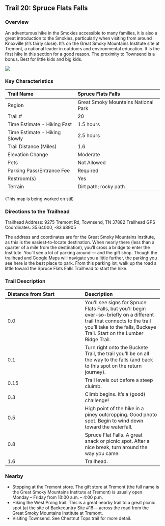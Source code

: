 ## Trail 20: Spruce Flats Falls

### Overview

An adventurous hike in the Smokies accessible to many families, it is also a great introduction to the Smokies, particularly when visiting from around Knoxville (it's fairly close). It's on the Great Smoky Mountains Institute site at Tremont, a national leader in outdoors and environmental education. It is the first hike in this section for a good reason. The proximity to Townsend is a bonus. Best for little kids and big kids.

![](img/trail-20-figure-01.jpg)


### Key Characteristics

| Trail Name                    | Spruce Flats Falls                  |
|:------------------------------|:------------------------------------|
| Region                        | Great Smoky Mountains National Park |
| Trail \#                      | 20                                  |
| Time Estimate - Hiking Fast   | 1.5 hours                           |
| Time Estimate - Hiking Slowly | 2.5 hours                           |
| Trail Distance (Miles)        | 1.6                                 |
| Elevation Change              | Moderate                            |
| Pets                          | Not Allowed                         |
| Parking Pass/Entrance Fee     | Required                            |
| Restroom(s)                   | Yes                                 |
| Terrain                       | Dirt path; rocky path               |

(This map is being worked on stil) <!-- ![](maps/trail-20-map.jpeg) -->

### Directions to the Trailhead

Trailhead Address: 9275 Tremont Rd, Townsend, TN 37882
Trailhead GPS Coordinates: 35.64000, -83.68905

The address and coordinates are for the Great Smoky Mountains Institute, as this is the easiest-to-locate destination. When nearly there (less than a quarter of a mile from the destination), you'll cross a bridge to enter the Institute. You'll see a lot of parking around --- and the gift shop. Though the trailhead and Google Maps will navigate you a little further, the parking you see here is the best place to park. From this parking lot, walk up the road a little toward the Spruce Flats Falls Trailhead to start the hike.

### Trail Description

| Distance from Start | Description                                                                                                                                                                                         |
|:-----------------------------------|:-----------------------------------|
| 0.0                 | You'll see signs for Spruce Flats Falls, but you'll begin ever-so-briefly on a different trail that connects to the trail you'll take to the falls, Buckeye Trail. Start on the Lumber Ridge Trail. |
| 0.1                 | Turn right onto the Buckete Trail, the trail you'll be on all the way to the falls (and back to this spot on the return journey).                                                                   |
| 0.15                | Trail levels out before a steep cluimb.                                                                                                                                                             |
| 0.3                 | Climb begins. It's a (good) challenge!                                                                                                                                                              |
| 0.5                 | High point of the hike in a piney outcropping. Good photo spot. Begin to wind down toward the waterfall.                                                                                            |
| 0.8                 | Spruce Flat Falls. A great snack or picnic spot. After a nice break, turn around the way you came.                                                                                                  |
| 1.6                 | Trailhead.                                                                                                                                                                                          |

### Nearby

-   Stopping at the Tremont store. The gift store at Tremont (the full name is the Great Smoky Mountains Institute at Tremont) is usually open Monday -- Friday from 10:00 a.m. -- 4:00 p.m.
-   Hiking the West Prong trail. This is a great nearby trail to a great picnic spot (at the site of Backcountry Site #18--- across the road from the Great Smoky Mountains Institute at Tremont.
-   Visiting Townsend. See Chestnut Tops trail for more detail.
